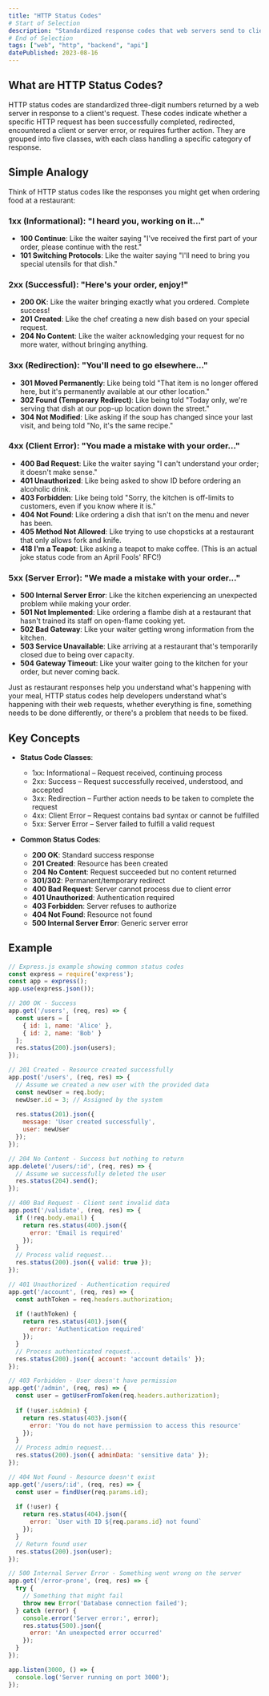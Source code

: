 ```yaml
---
title: "HTTP Status Codes"
# Start of Selection
description: "Standardized response codes that web servers send to clients to indicate the result of a request, organized into five classes."
# End of Selection
tags: ["web", "http", "backend", "api"]
datePublished: 2023-08-16
---
```


## What are HTTP Status Codes?

HTTP status codes are standardized three-digit numbers returned by a web server in response to a client's request. These codes indicate whether a specific HTTP request has been successfully completed, redirected, encountered a client or server error, or requires further action. They are grouped into five classes, with each class handling a specific category of response.

## Simple Analogy

Think of HTTP status codes like the responses you might get when ordering food at a restaurant:

### 1xx (Informational): "I heard you, working on it..."
- **100 Continue**: Like the waiter saying "I've received the first part of your order, please continue with the rest."
- **101 Switching Protocols**: Like the waiter saying "I'll need to bring you special utensils for that dish."

### 2xx (Successful): "Here's your order, enjoy!"
- **200 OK**: Like the waiter bringing exactly what you ordered. Complete success!
- **201 Created**: Like the chef creating a new dish based on your special request.
- **204 No Content**: Like the waiter acknowledging your request for no more water, without bringing anything.

### 3xx (Redirection): "You'll need to go elsewhere..."
- **301 Moved Permanently**: Like being told "That item is no longer offered here, but it's permanently available at our other location."
- **302 Found (Temporary Redirect)**: Like being told "Today only, we're serving that dish at our pop-up location down the street."
- **304 Not Modified**: Like asking if the soup has changed since your last visit, and being told "No, it's the same recipe."

### 4xx (Client Error): "You made a mistake with your order..."
- **400 Bad Request**: Like the waiter saying "I can't understand your order; it doesn't make sense."
- **401 Unauthorized**: Like being asked to show ID before ordering an alcoholic drink.
- **403 Forbidden**: Like being told "Sorry, the kitchen is off-limits to customers, even if you know where it is."
- **404 Not Found**: Like ordering a dish that isn't on the menu and never has been.
- **405 Method Not Allowed**: Like trying to use chopsticks at a restaurant that only allows fork and knife.
- **418 I'm a Teapot**: Like asking a teapot to make coffee. (This is an actual joke status code from an April Fools' RFC!)

### 5xx (Server Error): "We made a mistake with your order..."
- **500 Internal Server Error**: Like the kitchen experiencing an unexpected problem while making your order.
- **501 Not Implemented**: Like ordering a flambe dish at a restaurant that hasn't trained its staff on open-flame cooking yet.
- **502 Bad Gateway**: Like your waiter getting wrong information from the kitchen.
- **503 Service Unavailable**: Like arriving at a restaurant that's temporarily closed due to being over capacity.
- **504 Gateway Timeout**: Like your waiter going to the kitchen for your order, but never coming back.

Just as restaurant responses help you understand what's happening with your meal, HTTP status codes help developers understand what's happening with their web requests, whether everything is fine, something needs to be done differently, or there's a problem that needs to be fixed.

## Key Concepts

- **Status Code Classes**:
  - 1xx: Informational – Request received, continuing process
  - 2xx: Success – Request successfully received, understood, and accepted
  - 3xx: Redirection – Further action needs to be taken to complete the request
  - 4xx: Client Error – Request contains bad syntax or cannot be fulfilled
  - 5xx: Server Error – Server failed to fulfill a valid request

- **Common Status Codes**:
  - **200 OK**: Standard success response
  - **201 Created**: Resource has been created
  - **204 No Content**: Request succeeded but no content returned
  - **301/302**: Permanent/temporary redirect
  - **400 Bad Request**: Server cannot process due to client error
  - **401 Unauthorized**: Authentication required
  - **403 Forbidden**: Server refuses to authorize
  - **404 Not Found**: Resource not found
  - **500 Internal Server Error**: Generic server error

## Example

```javascript
// Express.js example showing common status codes
const express = require('express');
const app = express();
app.use(express.json());

// 200 OK - Success
app.get('/users', (req, res) => {
  const users = [
    { id: 1, name: 'Alice' },
    { id: 2, name: 'Bob' }
  ];
  res.status(200).json(users);
});

// 201 Created - Resource created successfully
app.post('/users', (req, res) => {
  // Assume we created a new user with the provided data
  const newUser = req.body;
  newUser.id = 3; // Assigned by the system
  
  res.status(201).json({
    message: 'User created successfully',
    user: newUser
  });
});

// 204 No Content - Success but nothing to return
app.delete('/users/:id', (req, res) => {
  // Assume we successfully deleted the user
  res.status(204).send();
});

// 400 Bad Request - Client sent invalid data
app.post('/validate', (req, res) => {
  if (!req.body.email) {
    return res.status(400).json({
      error: 'Email is required'
    });
  }
  // Process valid request...
  res.status(200).json({ valid: true });
});

// 401 Unauthorized - Authentication required
app.get('/account', (req, res) => {
  const authToken = req.headers.authorization;
  
  if (!authToken) {
    return res.status(401).json({
      error: 'Authentication required'
    });
  }
  // Process authenticated request...
  res.status(200).json({ account: 'account details' });
});

// 403 Forbidden - User doesn't have permission
app.get('/admin', (req, res) => {
  const user = getUserFromToken(req.headers.authorization);
  
  if (!user.isAdmin) {
    return res.status(403).json({
      error: 'You do not have permission to access this resource'
    });
  }
  // Process admin request...
  res.status(200).json({ adminData: 'sensitive data' });
});

// 404 Not Found - Resource doesn't exist
app.get('/users/:id', (req, res) => {
  const user = findUser(req.params.id);
  
  if (!user) {
    return res.status(404).json({
      error: `User with ID ${req.params.id} not found`
    });
  }
  // Return found user
  res.status(200).json(user);
});

// 500 Internal Server Error - Something went wrong on the server
app.get('/error-prone', (req, res) => {
  try {
    // Something that might fail
    throw new Error('Database connection failed');
  } catch (error) {
    console.error('Server error:', error);
    res.status(500).json({
      error: 'An unexpected error occurred'
    });
  }
});

app.listen(3000, () => {
  console.log('Server running on port 3000');
});
``` 